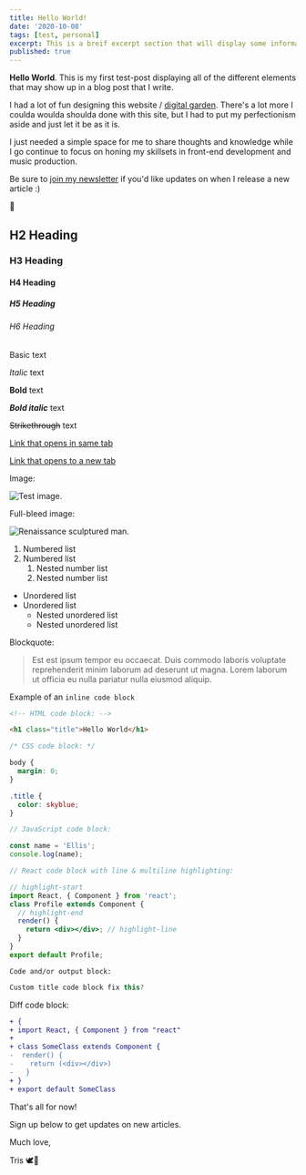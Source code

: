 ```yaml
---
title: Hello World!
date: '2020-10-08'
tags: [test, personal]
excerpt: This is a breif excerpt section that will display some information about the article below. What will I write next? Find out next time on...
published: true
---
```


**Hello World**. This is my first test-post displaying all of the different elements that may show up in a blog post that I write.

I had a lot of fun designing this website / <a href="https://joelhooks.com/digital-garden" target="_blank" rel="noopener noreferrer">digital garden</a>. There's a lot more I coulda woulda shoulda done with this site, but I had to put my perfectionism aside and just let it be as it is.

I just needed a simple space for me to share thoughts and knowledge while I go continue to focus on honing my skillsets in front-end development and music production.

Be sure to <a href="https://tris.ck.page/join" target="blank" rel="noopener noreferrer">join my newsletter</a> if you'd like updates on when I release a new article :)

🌱

<!-- Headings -->

## H2 Heading

### H3 Heading

#### H4 Heading

##### H5 Heading

###### H6 Heading

<!-- Texts -->

Basic text

_Italic_ text

**Bold** text

**_Bold italic_** text

~~Strikethrough~~ text

<!-- Links -->

[Link that opens in same tab](https://google.com)

<a href="https://google.com" target="_blank">
  Link that opens to a new tab
</a>

<!-- Image -->

Image:

![Test image.](./test-thin.jpg)

Full-bleed image:


<img src={testImage} alt="Renaissance sculptured man." />

1. Numbered list
2. Numbered list
   1. Nested number list
   2. Nested number list

- Unordered list
- Unordered list
  - Nested unordered list
  - Nested unordered list

Blockquote:

> Est est ipsum tempor eu occaecat. Duis commodo laboris voluptate reprehenderit minim laborum ad deserunt ut magna. Lorem laborum ut officia eu nulla pariatur nulla eiusmod aliquip.

Example of an `inline code block`

```html
<!-- HTML code block: -->

<h1 class="title">Hello World</h1>
```

```css
/* CSS code block: */

body {
  margin: 0;
}

.title {
  color: skyblue;
}
```

```js
// JavaScript code block:

const name = 'Ellis';
console.log(name);
```

```jsx
// React code block with line & multiline highlighting:

// highlight-start
import React, { Component } from 'react';
class Profile extends Component {
  // highlight-end
  render() {
    return <div></div>; // highlight-line
  }
}
export default Profile;
```

```
Code and/or output block:
```

```js:title=example.js
Custom title code block fix this?
```

Diff code block:

```diff
+ {
+ import React, { Component } from "react"
+
+ class SomeClass extends Component {
-  render() {
-    return (<div></div>)
-   }
+ }
+ export default SomeClass
```

That's all for now!

Sign up below to get updates on new articles.

Much love,

Tris 🕊🌙
